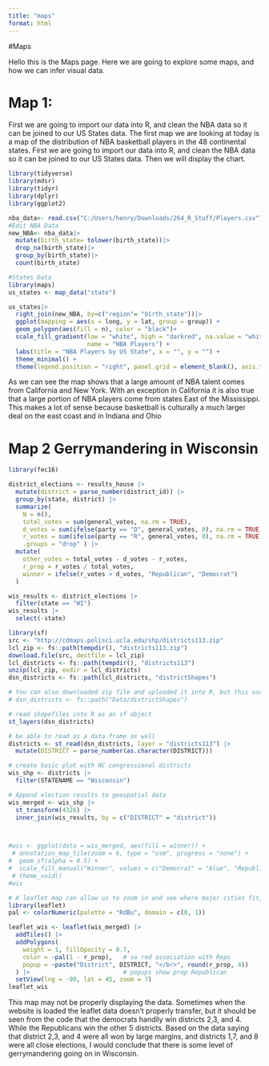 ```yaml
---
title: "maps"
format: html
---
```


#Maps

Hello this is the Maps page. Here we are going to explore some maps, and how we can infer visual data.

# Map 1:

First we are going to import our data into R, and clean the NBA data so it can be joined to our US States data. The first map we are looking at today is a map of the distribution of NBA basketball players in the 48 continental states. First we are going to import our data into R, and clean the NBA data so it can be joined to our US States data. Then we will display the chart.

```r
library(tidyverse)
library(mdsr)
library(tidyr)
library(dplyr)
library(ggplot2)

nba_data<- read.csv("C:/Users/henry/Downloads/264_R_Stuff/Players.csv")
#Edit NBA Data
new_NBA<- nba_data|>
  mutate(birth_state= tolower(birth_state))|>
  drop_na(birth_state)|>
  group_by(birth_state)|>
  count(birth_state)

#States Data
library(maps)
us_states <- map_data("state")

us_states|> 
  right_join(new_NBA, by=c("region"= "birth_state"))|>
  ggplot(mapping = aes(x = long, y = lat, group = group)) + 
  geom_polygon(aes(fill = n), color = "black")+
  scale_fill_gradient(low = "white", high = "darkred", na.value = "white", 
                      name = "NBA Players") +
  labs(title = "NBA Players by US State", x = "", y = "") +
  theme_minimal() +
  theme(legend.position = "right", panel.grid = element_blank(), axis.text = element_blank(), axis.title = element_blank())

```

As we can see the map shows that a large amount of NBA talent comes from California and New York. With an exception in California it is also true that a large portion of NBA players come from states East of the Mississippi. This makes a lot of sense because basketball is culturally a much larger deal on the east coast and in Indiana and Ohio

# Map 2 Gerrymandering in Wisconsin

```r
library(fec16)

district_elections <- results_house |>
  mutate(district = parse_number(district_id)) |>
  group_by(state, district) |>
  summarize(
    N = n(), 
    total_votes = sum(general_votes, na.rm = TRUE),
    d_votes = sum(ifelse(party == "D", general_votes, 0), na.rm = TRUE),
    r_votes = sum(ifelse(party == "R", general_votes, 0), na.rm = TRUE),
    .groups = "drop" ) |>
  mutate(
    other_votes = total_votes - d_votes - r_votes,
    r_prop = r_votes / total_votes,  
    winner = ifelse(r_votes > d_votes, "Republican", "Democrat")
  )

wis_results <- district_elections |>
  filter(state == "WI")
wis_results |>                  
  select(-state)
```

```r

library(sf)
src <- "http://cdmaps.polisci.ucla.edu/shp/districts113.zip"
lcl_zip <- fs::path(tempdir(), "districts113.zip")
download.file(src, destfile = lcl_zip)
lcl_districts <- fs::path(tempdir(), "districts113")
unzip(lcl_zip, exdir = lcl_districts)
dsn_districts <- fs::path(lcl_districts, "districtShapes")

# You can also downloaded zip file and uploaded it into R, but this uses a ton of space!
# dsn_districts <- fs::path("Data/districtShapes")

# read shapefiles into R as an sf object
st_layers(dsn_districts)

# be able to read as a data frame as well
districts <- st_read(dsn_districts, layer = "districts113") |>
  mutate(DISTRICT = parse_number(as.character(DISTRICT)))

# create basic plot with NC congressional districts
wis_shp <- districts |>
  filter(STATENAME == "Wisconsin")


```

```r
# Append election results to geospatial data
wis_merged <- wis_shp |>
  st_transform(4326) |>
  inner_join(wis_results, by = c("DISTRICT" = "district"))



#wis <- ggplot(data = wis_merged, aes(fill = winner)) +
 # annotation_map_tile(zoom = 6, type = "osm", progress = "none") + 
#  geom_sf(alpha = 0.5) +
#  scale_fill_manual("Winner", values = c("Democrat" = "blue", "Republican" = "red")) + 
 # theme_void()
#wis
```

```r
# A leaflet map can allow us to zoom in and see where major cities fit, etc.
library(leaflet)
pal <- colorNumeric(palette = "RdBu", domain = c(0, 1))

leaflet_wis <- leaflet(wis_merged) |>
  addTiles() |>
  addPolygons(
    weight = 1, fillOpacity = 0.7, 
    color = ~pal(1 - r_prop),   # so red association with Reps
    popup = ~paste("District", DISTRICT, "</br>", round(r_prop, 4))
  ) |>                          # popups show prop Republican
  setView(lng = -90, lat = 45, zoom = 7)
leaflet_wis
```

This map may not be properly displaying the data. Sometimes when the website is loaded the leaflet data doesn't properly transfer, but it should be seen from the code that the democrats handily win districts 2,3, and 4. While the Republicans win the other 5 districts. Based on the data saying that district 2,3, and 4 were all won by large margins, and districts 1,7, and 8 were all close elections, I would conclude that there is some level of gerrymandering going on in Wisconsin.
